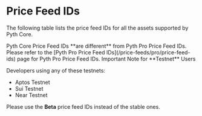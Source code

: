 
# Price Feed IDs

The following table lists the price feed IDs for all the assets supported by Pyth Core.

<Callout type="info">
  Pyth Core Price Feed IDs **are different** from Pyth Pro Price Feed IDs.
  Please refer to the [Pyth Pro Price Feed IDs](/price-feeds/pro/price-feed-ids) page for
  Pyth Pro Price Feed IDs.
</Callout>

<Callout type="info">
  Important Note for **Testnet** Users

Developers using any of these testnets:

- Aptos Testnet
- Sui Testnet
- Near Testnet

Please use the **Beta** price feed IDs instead of the stable ones.

</Callout>

<PriceFeedIds />
